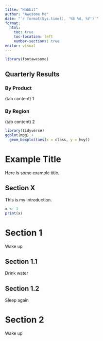 ```yaml
---
title: "Habbit"
author: "Awesome Me"
date: "`r format(Sys.time(), '%B %d, %Y')`"
format:
  html:
    toc: true
    toc-location: left
    number-sections: true
editor: visual
---
```


```r
library(fontawesome)

```


## Quarterly Results {.tabset .tabset-pills}

### By Product
(tab content) 1

### By Region
(tab content) 2


```r
library(tidyverse)
ggplot(mpg) +
  geom_boxplot(aes(x = class, y = hwy))
```



# Example Title {.unnumbered}
Here is some example title.

## Section X
This is my introduction.

```r
x <- 1
print(x)
```



# Section 1
Wake up

## Section 1.1
Drink water

## Section 1.2
Sleep again

# Section 2
Wake up
